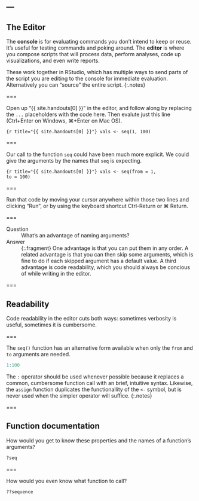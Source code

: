 ---
---

## The Editor

The **console** is for evaluating commands you don't intend to keep or reuse.
It's useful for testing commands and poking around. The **editor** is where you
compose scripts that will process data, perform analyses, code up
visualizations, and even write reports.

These work together in RStudio, which has multiple ways to send parts of the
script you are editing to the console for immediate evaluation. Alternatively
you can "source" the entire script.
{:.notes}

===

Open up "{{ site.handouts[0] }}" in the editor, and follow along by replacing the `...` placeholders with the code here. Then evalute just this line (Ctrl+Enter on Windows, ⌘+Enter on Mac OS).

```{r title="{{ site.handouts[0] }}"}
vals <- seq(1, 100)
```

===

Our call to the function `seq` could have been much more explicit. We could give
the arguments by the names that `seq` is expecting.

```{r title="{{ site.handouts[0] }}"}
vals <- seq(from = 1,
            to = 100)
```

===

Run that code by moving your cursor anywhere within those two lines and clicking
"Run", or by using the keyboard shortcut Ctrl-Return or ⌘ Return.

===

Question
: What's an advantage of naming arguments?

Answer
: {:.fragment} One advantage is that you can put them in any order. A related
advantage is that you can then skip some arguments, which is fine to do if each
skipped argument has a default value. A third advantage is code readability,
which you should always be concious of while writing in the editor.

===

## Readability

Code readability in the editor cuts both ways: sometimes verbosity is useful,
sometimes it is cumbersome.

===

The `seq()` function has an alternative form available when only the `from` and
`to` arguments are needed.

```r
1:100
```

The `:` operator should be used whenever possible because it replaces a common,
cumbersome function call with an brief, intuitive syntax. Likewise, the `assign`
function duplicates the functionallity of the `<-` symbol, but is never used
when the simpler operator will suffice.
{:.notes}

===

## Function documentation

How would you get to know these properties and the names of a function's
arguments?

```r
?seq
```

===

How would you even know what function to call?

```r
??sequence
```
